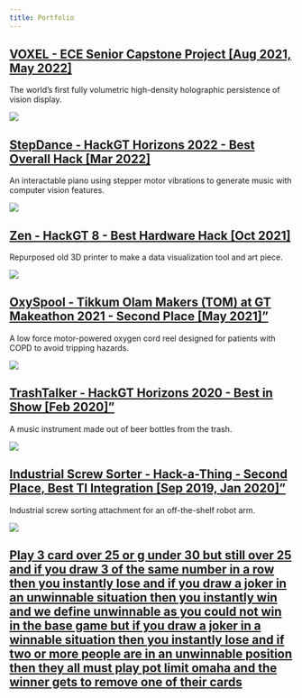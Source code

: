 ```yaml
---
title: Portfolio
---
```



## [VOXEL - ECE Senior Capstone Project [Aug 2021, May 2022]](voxel.qmd)
The world's first fully volumetric high-density holographic persistence of vision display.

<!-- <img width=600 src='images/voxel-gif.gif'> -->
![](images/voxel-gif.gif)


## [StepDance - HackGT Horizons 2022 - Best Overall Hack [Mar 2022]](stepdance.qmd)
An interactable piano using stepper motor vibrations to generate music with computer vision features.

![](images/StepDance.jpg)

## [Zen - HackGT 8 - Best Hardware Hack [Oct 2021]](zen.qmd)
Repurposed old 3D printer to make a data visualization tool and art piece.

![](images/zen.jpeg)

## [OxySpool - Tikkum Olam Makers (TOM) at GT Makeathon 2021 - <b>Second Place</b> [May 2021]"](oxyspool.qmd)
A low force motor-powered oxygen cord reel designed for patients with COPD to avoid tripping hazards.

![](images/oxyspool.png)

## [TrashTalker - HackGT Horizons 2020 - <b>Best in Show</b> [Feb 2020]"](trashtalker.qmd)
A music instrument made out of beer bottles from the trash.

![](images/trashtalker.jpg)

## [Industrial Screw Sorter - Hack-a-Thing - <b>Second Place, Best TI Integration</b> [Sep 2019, Jan 2020]"](industrialscrewsorter.qmd)
Industrial screw sorting attachment for an off-the-shelf robot arm.

![](images/hackathing.jpg)

## [Play 3 card over 25 or g under 30 but still over 25 and if you draw 3 of the same number in a row then you instantly lose and if you draw a joker in an unwinnable situation then you instantly win and we define unwinnable as you could not win in the base game but if you draw a joker in a winnable situation then you instantly lose and if two or more people are in an unwinnable position then they all must play pot limit omaha and the winner gets to remove one of their cards](./game.html)


